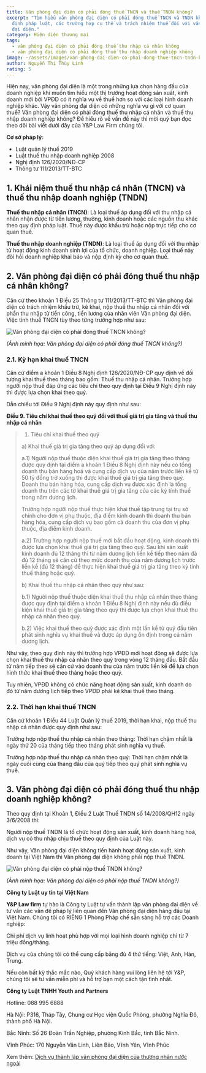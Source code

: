 ```yaml
---
title: Văn phòng đại diện có phải đóng thuế TNCN và thuế TNDN không?
excerpt: "Tìm hiểu văn phòng đại diện có phải đóng thuế TNCN và TNDN không: quy
  định pháp luật, các trường hợp cụ thể và trách nhiệm thuế đối với văn phòng
  đại diện."
category: Hiện diện thương mại
tags:
  - văn phòng đại diện có phải đóng thuế thu nhập cá nhân không
  - văn phòng đại diện có phải đóng thuế thu nhập doanh nghiệp không
image: ~/assets/images/van-phong-dai-dien-co-phai-dong-thue-tncn-tndn-khong.png
author: Nguyễn Thị Thùy Linh
rating: 5
---
```

Hiện nay, văn phòng đại diện là một trong những lựa chọn hàng đầu của doanh nghiệp khi muốn tìm hiểu một thị trường hoạt động sản xuất, kinh doanh mới bởi VPĐD có ít nghĩa vụ về thuế hơn so với các loại hình doanh nghiệp khác. Vậy văn phòng đại diện có những nghĩa vụ gì với cơ quan thuế? Văn phòng đại diện có phải đóng thuế thu nhập cá nhân và thuế thu nhập doanh nghiệp không? Để hiểu rõ về vấn đề này thì mời quý bạn đọc theo dõi bài viết dưới đây của Y&P Law Firm chúng tôi.

**Cơ sở pháp lý:**

* Luật quản lý thuế 2019
* Luật thuế thu nhập doanh nghiệp 2008
* Nghị định 126/2020/NĐ-CP
* Thông tư 111/2013/TT-BTC

## 1. Khái niệm thuế thu nhập cá nhân (TNCN) và thuế thu nhập doanh nghiệp (TNDN)

**Thuế thu nhập cá nhân (TNCN)**: Là loại thuế áp dụng đối với thu nhập cá nhân nhận được từ tiền lương, thưởng, kinh doanh hoặc các nguồn thu khác theo quy định pháp luật. Thuế này được khấu trừ hoặc nộp trực tiếp cho cơ quan thuế.

**Thuế thu nhập doanh nghiệp (TNDN)**: Là loại thuế áp dụng đối với thu nhập từ hoạt động kinh doanh sinh lợi của tổ chức, doanh nghiệp. Loại thuế này đòi hỏi doanh nghiệp khai báo và nộp định kỳ cho cơ quan thuế.

## 2. Văn phòng đại diện có phải đóng thuế thu nhập cá nhân không?

Căn cứ theo khoản 1 Điều 25 Thông tư 111/2013/TT-BTC thì Văn phòng đại diện có trách nhiệm khấu trừ, kê khai, nộp thuế thu nhập cá nhân đối với phần thu nhập từ tiền công, tiền lương của nhân viên Văn phòng đại diện. Việc tính thuế TNCN tùy theo từng trường hợp như sau:

![Văn phòng đại diện có phải đóng thuế TNCN không?](~/assets/images/van-phong-dai-dien-co-phai-dong-thue-tncn-khong.jpg "Văn phòng đại diện có phải đóng thuế TNCN không?")

*(Ảnh minh họa: Văn phòng đại diện có phải đóng thuế TNCN không?)*

### 2.1. Kỳ hạn khai thuế TNCN

Căn cứ điểm a khoản 1 Điều 8 Nghị định 126/2020/NĐ-CP quy định về đối tượng khai thuế theo tháng bao gồm: Thuế thu nhập cá nhân. Trường hợp người nộp thuế đáp ứng các tiêu chí theo quy định tại Điều 9 Nghị định này thì được lựa chọn khai theo quý.

Dẫn chiếu tới Điều 9 Nghị định này quy định như sau:

**Điều 9. Tiêu chí khai thuế theo quý đối với thuế giá trị gia tăng và thuế thu nhập cá nhân**

> 1. Tiêu chí khai thuế theo quý
>
> a) Khai thuế giá trị gia tăng theo quý áp dụng đối với:
>
> a.1) Người nộp thuế thuộc diện khai thuế giá trị gia tăng theo tháng được quy định tại điểm a khoản 1 Điều 8 Nghị định này nếu có tổng doanh thu bán hàng hoá và cung cấp dịch vụ của năm trước liền kề từ 50 tỷ đồng trở xuống thì được khai thuế giá trị gia tăng theo quý. Doanh thu bán hàng hóa, cung cấp dịch vụ được xác định là tổng doanh thu trên các tờ khai thuế giá trị gia tăng của các kỳ tính thuế trong năm dương lịch.
>
> Trường hợp người nộp thuế thực hiện khai thuế tập trung tại trụ sở chính cho đơn vị phụ thuộc, địa điểm kinh doanh thì doanh thu bán hàng hóa, cung cấp dịch vụ bao gồm cả doanh thu của đơn vị phụ thuộc, địa điểm kinh doanh.
>
> a.2) Trường hợp người nộp thuế mới bắt đầu hoạt động, kinh doanh thì được lựa chọn khai thuế giá trị gia tăng theo quý. Sau khi sản xuất kinh doanh đủ 12 tháng thì từ năm dương lịch liền kề tiếp theo năm đã đủ 12 tháng sẽ căn cứ theo mức doanh thu của năm dương lịch trước liền kề (đủ 12 tháng) để thực hiện khai thuế giá trị gia tăng theo kỳ tính thuế tháng hoặc quý.
>
> b) Khai thuế thu nhập cá nhân theo quý như sau:
>
> b.1) Người nộp thuế thuộc diện khai thuế thu nhập cá nhân theo tháng được quy định tại điểm a khoản 1 Điều 8 Nghị định này nếu đủ điều kiện khai thuế giá trị gia tăng theo quý thì được lựa chọn khai thuế thu nhập cá nhân theo quý.
>
> b.2) Việc khai thuế theo quý được xác định một lần kể từ quý đầu tiên phát sinh nghĩa vụ khai thuế và được áp dụng ổn định trong cả năm dương lịch.

Như vậy, theo quy định này thì trường hợp VPĐD mới hoạt động sẽ được lựa chọn khai thuế thu nhập cá nhân theo quý trong vòng 12 tháng đầu. Bắt đầu từ năm tiếp theo sẽ căn cứ vào doanh thu của năm trước liền kề để lựa chọn hình thức khai thuế theo tháng hoặc theo quý.

Tuy nhiên, VPĐD không có chức năng hoạt động sản xuất, kinh doanh do đó từ năm dương lịch tiếp theo VPĐD phải kê khai thuế theo tháng.

### 2.2. Thời hạn khai thuế TNCN

Căn cứ khoản 1 Điều 44 Luật Quản lý thuế 2019, thời hạn khai, nộp thuế thu nhập cá nhân được quy định như sau:

Trường hợp nộp thuế thu nhập cá nhân theo tháng: Thời hạn chậm nhất là ngày thứ 20 của tháng tiếp theo tháng phát sinh nghĩa vụ thuế.

Trường hợp nộp thuế thu nhập cá nhân theo quý: Thời hạn chậm nhất là ngày cuối cùng của tháng đầu của quý tiếp theo quý phát sinh nghĩa vụ thuế.

## 3. Văn phòng đại diện có phải đóng thuế thu nhập doanh nghiệp không?

Theo quy định tại Khoản 1, Điều 2 Luật Thuế TNDN số 14/2008/QH12 ngày 3/6/2008 thì:

Người nộp thuế TNDN là tổ chức hoạt động sản xuất, kinh doanh hàng hoá, dịch vụ có thu nhập chịu thuế theo quy định của Luật này.

Như vậy, Văn phòng đại diện không tiến hành hoạt động sản xuất, kinh doanh tại Việt Nam thì Văn phòng đại diện không phải nộp thuế TNDN.

![Văn phòng đại diện có phải nộp thuế TNDN không?](~/assets/images/van-phong-dai-dien-phai-nop-thue-tndn-khong.jpg "Văn phòng đại diện có phải nộp thuế TNDN không?")

*(Ảnh minh họa: Văn phòng đại diện có phải nộp thuế TNDN không?)*

**Công ty Luật uy tín tại Việt Nam**

**Y&P Law firm** tự hào là Công ty Luật tư vấn thành lập văn phòng đại diện về tư vấn các vấn đề pháp lý liên quan đến Văn phòng đại diện hàng đầu tại Việt Nam. Chúng tôi có RIÊNG 1 Phòng Pháp chế sẵn sàng hỗ trợ các Doanh nghiệp:

Chi phí dịch vụ linh hoạt phù hợp với mọi loại hình doanh nghiệp chỉ từ 7 triệu đồng/tháng.

Dịch vụ của chúng tôi có thể cung cấp bằng đủ 4 thứ tiếng: Việt, Anh, Hàn, Trung.

Nếu còn bất kỳ thắc mắc nào, Quý khách hàng vui lòng liên hệ tới Y&P, chúng tôi sẽ tư vấn miễn phí và hỗ trợ bạn một cách tận tình nhất.

**Công ty Luật TNHH Youth and Partners**

Hotline: 088 995 6888

Hà Nội: P316, Tháp Tây, Chung cư Học viện Quốc Phòng, phường Nghĩa Đô, thành phố Hà Nội.

Bắc Ninh: Số 26 Đoàn Trần Nghiệp, phường Kinh Bắc, tỉnh Bắc Ninh.

Vĩnh Phúc: 170 Nguyễn Văn Linh, Liên Bảo, Vĩnh Yên, Vĩnh Phúc

Xem thêm: [Dịch vụ thành lập văn phòng đại diện của thương nhân nước ngoài](https://yplawfirm.vn/dau-tu-nuoc-ngoai/dich-vu-thanh-lap-van-phong-dai-dien-cua-thuong-nhan-nuoc-ngoai)

[
](https://yplawfirm.vn/dau-tu-nuoc-ngoai/dich-vu-thanh-lap-van-phong-dai-dien-cua-thuong-nhan-nuoc-ngoai)
